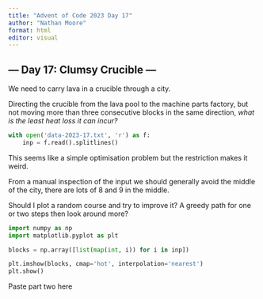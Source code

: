 ```yaml
---
title: "Advent of Code 2023 Day 17"
author: "Nathan Moore"
format: html
editor: visual
---
```


## --- Day 17: Clumsy Crucible ---

We need to carry lava in a crucible through a city.

Directing the crucible from the lava pool to the machine parts factory, but not moving more than three consecutive blocks in the same direction, *what is the least heat loss it can incur?*

```python

with open('data-2023-17.txt', 'r') as f:
    inp = f.read().splitlines()

```

This seems like a simple optimisation problem but the restriction makes it weird.

From a manual inspection of the input we should generally avoid the middle of the city, there are lots of 8 and 9 in the middle.

Should I plot a random course and try to improve it? A greedy path for one or two steps then look around more?

```python

import numpy as np
import matplotlib.pyplot as plt

blocks = np.array([list(map(int, i)) for i in inp])

plt.imshow(blocks, cmap='hot', interpolation='nearest')
plt.show()

```

Paste part two here
